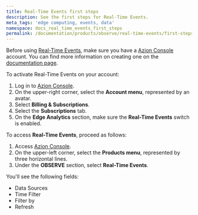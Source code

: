 ```yaml
---
title: Real-Time Events first steps
description: See the first steps for Real-Time Events.
meta_tags: 'edge computing, events, data'
namespace: docs_real_time_events_first_steps
permalink: /documentation/products/observe/real-time-events/first-steps/
---
```


Before using [Real-Time Events](/en/documentation/products/observe/real-time-events/), make sure you have a [Azion Console](https://console.azion.com) account. You can find more information on creating one on the [documentation page](/en/documentation/products/accounts/creating-account/).

To activate Real-Time Events on your account:

1. Log in to [Azion Console](https://console.azion.com).
2. On the upper-right corner, select the **Account menu**, represented by an avatar.
3. Select **Billing & Subscriptions**.
4. Select the **Subscriptions** tab.
5. On the **Edge Analytics** section, make sure the **Real-Time Events** switch is enabled.

To access **Real-Time Events**, proceed as follows:

1. Access [Azion Console](https://console.azion.com).
2. On the upper-left corner, select the **Products menu**, represented by three horizontal lines.
3. Under the **OBSERVE** section, select **Real-Time Events**.

You'll see the following fields:

- Data Sources
- Time Filter
- Filter by
- Refresh




